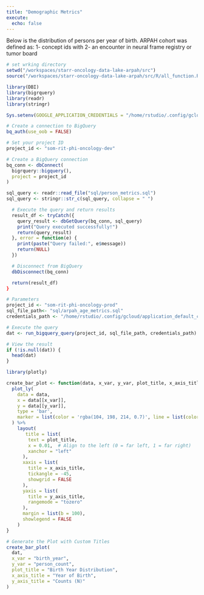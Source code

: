 ```yaml
---
title: "Demographic Metrics"
execute:
  echo: false
---
```


Below is the distribution of persons per year of birth. ARPAH cohort was defined as:
1- concept ids with
2- an encounter in neural frame registry or tumor board
```r
# set wrking directory
setwd("/workspaces/starr-oncology-data-lake-arpah/src")
source("/workspaces/starr-oncology-data-lake-arpah/src/R/all_function.R", encoding = "UTF-8")
```

```r
library(DBI)
library(bigrquery)
library(readr)
library(stringr)

Sys.setenv(GOOGLE_APPLICATION_CREDENTIALS = "/home/rstudio/.config/gcloud/application_default_credentials.json")

# Create a connection to BigQuery
bq_auth(use_oob = FALSE)

# Set your project ID
project_id <- "som-rit-phi-oncology-dev"

# Create a BigQuery connection
bq_conn <- dbConnect(
  bigrquery::bigquery(),
  project = project_id
)

sql_query <- readr::read_file("sql/person_metrics.sql")
sql_query <- stringr::str_c(sql_query, collapse = " ")

  # Execute the query and return results
  result_df <- tryCatch({
    query_result <- dbGetQuery(bq_conn, sql_query)
    print("Query executed successfully!")
    return(query_result)
  }, error = function(e) {
    print(paste("Query failed:", e$message))
    return(NULL)
  })

  # Disconnect from BigQuery
  dbDisconnect(bq_conn)

  return(result_df)
}
```
```r
# Parameters
project_id <- "som-rit-phi-oncology-prod"
sql_file_path<- "sql/arpah_age_metrics.sql"
credentials_path <- "/home/rstudio/.config/gcloud/application_default_credentials.json"

# Execute the query
dat <- run_bigquery_query(project_id, sql_file_path, credentials_path)

# View the result
if (!is.null(dat)) {
  head(dat)
}
```

```r
library(plotly)

create_bar_plot <- function(data, x_var, y_var, plot_title, x_axis_title, y_axis_title) {
  plot_ly(
    data = data,
    x = data[[x_var]],
    y = data[[y_var]],
    type = 'bar',
    marker = list(color = 'rgba(104, 198, 214, 0.7)', line = list(color = 'rgb(100, 173, 237)', width = 1.5))
  ) %>%
    layout(
       title = list(
        text = plot_title,
        x = 0.01,  # Align to the left (0 = far left, 1 = far right)
        xanchor = "left"
      ),
      xaxis = list(
        title = x_axis_title,
        tickangle = -45,
        showgrid = FALSE
      ),
      yaxis = list(
        title = y_axis_title,
        rangemode = "tozero"
      ),
      margin = list(b = 100),
      showlegend = FALSE
    )
}

```
```r
# Generate the Plot with Custom Titles
create_bar_plot(
  dat,
  x_var = "birth_year",
  y_var = "person_count",
  plot_title = "Birth Year Distribution",
  x_axis_title = "Year of Birth",
  y_axis_title = "Counts (N)"
)
```

